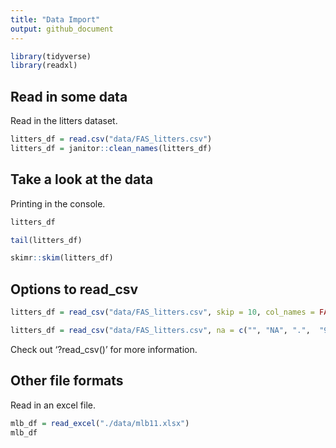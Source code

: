 ```yaml
---
title: "Data Import"
output: github_document
---
```


```r
library(tidyverse)
library(readxl)
```

## Read in some data

Read in the litters dataset. 


```r
litters_df = read.csv("data/FAS_litters.csv")
litters_df = janitor::clean_names(litters_df)
```

## Take a look at the data 

Printing in the console. 

```r
litters_df
```

```r
tail(litters_df)
```
 
```r
skimr::skim(litters_df)
```

## Options to read_csv

```r
litters_df = read_csv("data/FAS_litters.csv", skip = 10, col_names = FALSE)
```

```r
litters_df = read_csv("data/FAS_litters.csv", na = c("", "NA", ".",  "999"))
```

Check out '?read_csv()' for more information. 

## Other file formats 

Read in an excel file. 

```r
mlb_df = read_excel("./data/mlb11.xlsx")
mlb_df
```

